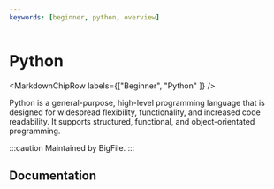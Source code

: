 ```yaml
---
keywords: [beginner, python, overview]
---
```



# Python

<MarkdownChipRow labels={["Beginner", "Python" ]} />

Python is a general-purpose, high-level programming language that is designed for widespread flexibility, functionality, and increased code readability. It supports structured, functional, and object-orientated programming.


:::caution
Maintained by BigFile.
:::

## Documentation

